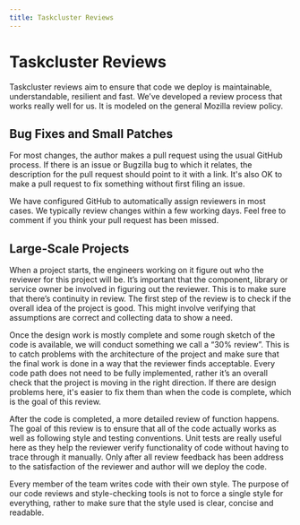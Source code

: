```yaml
---
title: Taskcluster Reviews
---
```


# Taskcluster Reviews

Taskcluster reviews aim to ensure that code we deploy is maintainable,
understandable, resilient and fast. We’ve developed a review process that
works really well for us. It is modeled on the general Mozilla review policy.

## Bug Fixes and Small Patches

For most changes, the author makes a pull request using the usual GitHub process.
If there is an issue or Bugzilla bug to which it relates, the description for the pull request should point to it with a link.
It's also OK to make a pull request to fix something without first filing an issue.

We have configured GitHub to automatically assign reviewers in most cases.
We typically review changes within a few working days.
Feel free to comment if you think your pull request has been missed.

## Large-Scale Projects

When a project starts, the engineers working on it figure out who the reviewer
for this project will be. It’s important that the component, library or
service owner be involved in figuring out the reviewer. This is to make sure
that there’s continuity in review. The first step of the review is to check if
the overall idea of the project is good. This might involve verifying that
assumptions are correct and collecting data to show a need.

Once the design work is mostly complete and some rough sketch of the code is
available, we will conduct something we call a “30% review”. This is to catch
problems with the architecture of the project and make sure that the final work
is done in a way that the reviewer finds acceptable. Every code path does not
need to be fully implemented, rather it’s an overall check that the project is
moving in the right direction. If there are design problems here, it's easier
to fix them than when the code is complete, which is the goal of this review.

After the code is completed, a more detailed review of function happens. The
goal of this review is to ensure that all of the code actually works as well as
following style and testing conventions. Unit tests are really useful here as
they help the reviewer verify functionality of code without having to trace
through it manually. Only after all review feedback has been address to the
satisfaction of the reviewer and author will we deploy the code.

Every member of the team writes code with their own style. The purpose of our
code reviews and style-checking tools is not to force a single style for
everything, rather to make sure that the style used is clear, concise and
readable.
